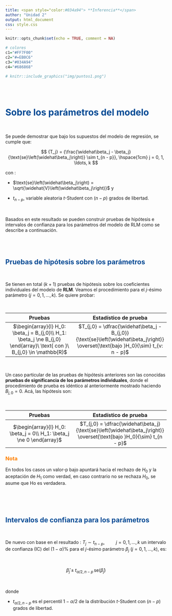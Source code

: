 ```yaml
---
title: <span style="color:#034a94"> **Inferencia**</span>
author: "Unidad 2"
output: html_document
css: style.css
---
```


```r
knitr::opts_chunk$set(echo = TRUE, comment = NA)

# colores
c1="#FF7F00"
c2="#=EB0C6"
c3="#034A94"
c4="#686868"

```

```r
# knitr::include_graphics("img/puntos1.png")
```


<br/> <br/>


# <span style="color:#034a94">**Sobre los parámetros del modelo**</span>

</br>

Se puede demostrar que bajo los supuestos del modelo de regresión, se cumple que:

$$
{T_j} = {\frac{\widehat\beta_j - \beta_j}{\text{se}\left(\widehat\beta_j\right)} \sim t_{n - p}}, \hspace{1cm} j = 0, 1, \ldots, k
$$

con :

* $\text{se}\left(\widehat\beta_j\right) = \sqrt{\widehat{V}\left(\widehat\beta_j\right)}$ y 

* ${t_{n - p}}$, variable aleatoria $t$-Student con $(n-p)$ grados de libertad.

</br>

Basados en este resultado se pueden construir pruebas de hipótesis e intervalos de confianza para los parámetros del modelo de RLM como se describe a continuación.

</br></br>

## <span style="color:#034a94">**Pruebas de hipótesis sobre los parámetros**</span>

</br>

<div class="content-box-blue">

Se tienen en total $(k + 1)$ pruebas de hipótesis sobre los coeficientes individuales del modelo de **RLM**. Veamos el procedimiento para el $j$-ésimo parámetro ($j = 0, 1, \ldots, k$). Se quiere probar:

</br>


| Pruebas                                   | Estadístico de prueba                                |
|:-----------------------------------------:|:----------------------------------------------------:|
|$\begin{array}{l} H_0: \beta_j = B_{j,0}\\ H_1: \beta_j \ne B_{j,0} \end{array}\ \text{ con }\ B_{j,0} \in \mathbb{R}$     | $T_{j,0} = \dfrac{\widehat\beta_j - B_{j,0}}{\text{se}\left(\widehat\beta_j\right)} \overset{\text{bajo }H_0}{\sim} t_{v: n - p}$ |

</br>

Un caso particular de las pruebas de hipótesis anteriores son las conocidas **pruebas de significancia de los parámetros individuales**, donde el procedimiento de prueba es idéntico al anteriormente mostrado haciendo $B_{j,0} = 0$. Acá, las hipótesis son:

</br>

| Pruebas                                   | Estadístico de prueba                                |
|:-----------------------------------------:|:----------------------------------------------------:|
|$\begin{array}{l} H_0: \beta_j = 0\\ H_1: \beta_j \ne 0 \end{array}$  | $T_{j,0} = \dfrac{\widehat\beta_j}{\text{se}\left(\widehat\beta_j\right)} \overset{\text{bajo }H_0}{\sim} t_{n - p}$ |

</div>


<div class="content-box-yellow">
### <span style="color:#FF7F00"> **Nota**</span>

En todos los casos un valor-p bajo apuntará hacia el rechazo de $H_0$ y la aceptación de $H_1$ como verdad, en caso contrario no se rechaza $H_0$, se asume que Ho es verdadera.
</div>

</br></br></br>

## <span style="color:#034a94">**Intervalos de confianza para los parámetros**</span>

</br>

De nuevo con base en el resultado : $T_j  \sim t_{n - p}, \hspace{1cm} j = 0, 1, \ldots, k$ un intervalo de confianza (IC) del ${(1 - \alpha)\%}$ para el $j$-ésimo parámetro ${\beta_j}$ ($j = 0, 1, \ldots, k$), es:

</br>

<div class="content-box-blue">
$$
\widehat\beta_j \pm t_{\alpha/2, n - p}\, \text{se}\left(\widehat\beta_j\right)
$$
</div>

</br>

donde 

* ${t_{\alpha/2, n - p}}$ es el percentil $1 - \alpha/2$ de la distribución $t$-Student con $(n - p)$ grados de libertad.

</br></br></br>






